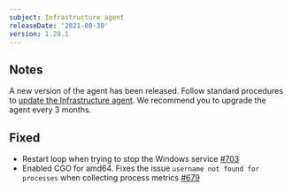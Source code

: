 ```yaml
---
subject: Infrastructure agent
releaseDate: '2021-08-30'
version: 1.20.1
---
```


## Notes

A new version of the agent has been released. Follow standard procedures to [update the Infrastructure agent](/docs/infrastructure/install-configure-manage-infrastructure/update-or-uninstall/update-infrastructure-agent).
We recommend you to upgrade the agent every 3 months.

## Fixed

* Restart loop when trying to stop the Windows service [#703](https://github.com/newrelic/infrastructure-agent/pull/703)
* Enabled CGO for amd64. Fixes the issue `username not found for processes` when collecting process metrics [#679](https://github.com/newrelic/infrastructure-agent/issues/679)
